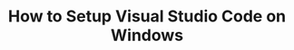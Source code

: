 ---
title: How to Setup Visual Studio Code on Windows
tags:
  - How To
  - Visual Studio
  - Code
  - Windows
---